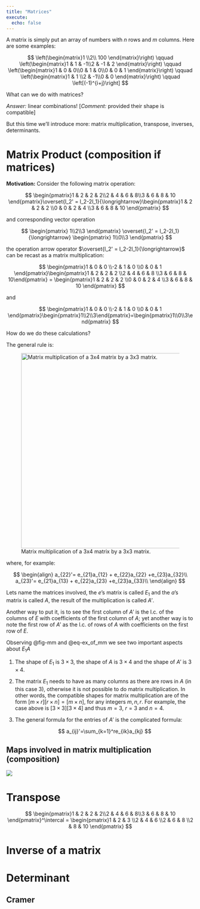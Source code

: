 ---
title: "Matrices"
execute:
  echo: false
---

A matrix is simply put an array of numbers with $n$ rows and $m$ columns. Here are some examples:

$$
\left(\begin{matrix}1 \\2\\ 100  \end{matrix}\right)
\qquad
\left(\begin{matrix}1 & 1 & -1\\2 & -1 & 2  \end{matrix}\right)
\qquad
\left(\begin{matrix}1 & 0 & 0\\0 & 1 & 0\\0 & 0 & 1  \end{matrix}\right)
\qquad
\left(\begin{matrix}1 & 1 \\2 & -1\\0 & 0  \end{matrix}\right)
\qquad
\left[(-1)^{i+j}\right]
$$

What can we do with matrices?

*Answer:* linear combinations! \[*Comment:* provided their shape is compatible\]

But this time we'll introduce more: matrix multiplication, transpose, inverses, determinants.

# Matrix Product (composition if matrices)

**Motivation:** Consider the following matrix operation:

$$ \begin{pmatrix}1 & 2 & 2 & 2\\2 & 4 & 6 & 8\\3 & 6 & 8 & 10 \end{pmatrix}\overset{l_2' = l_2-2l_1}{\longrightarrow}\begin{pmatrix}1 & 2 & 2 & 2 \\0 & 0 & 2 & 4 \\3 & 6 & 8 & 10 \end{pmatrix} $$

and corresponding vector operation

$$ \begin{pmatrix} 1\\2\\3 \end{pmatrix} \overset{l_2' = l_2-2l_1}{\longrightarrow} \begin{pmatrix} 1\\0\\3 \end{pmatrix} $$

the operation arrow operator $\overset{l_2' = l_2-2l_1}{\longrightarrow}$ can be recast as a matrix multiplication:

$$ \begin{pmatrix}1 & 0 & 0 \\-2 & 1 & 0 \\0 & 0 & 1 \end{pmatrix}\begin{pmatrix}1 & 2 & 2 & 2 \\2 & 4 & 6 & 8 \\3 & 6 & 8 & 10\end{pmatrix} = \begin{pmatrix}1 & 2 & 2 & 2 \\0 & 0 & 2 & 4 \\3 & 6 & 8 & 10 \end{pmatrix} $$

and

$$ \begin{pmatrix}1 & 0 & 0 \\-2 & 1 & 0 \\0 & 0 & 1 \end{pmatrix}\begin{pmatrix}1\\2\\3\end{pmatrix}=\begin{pmatrix}1\\0\\3\end{pmatrix} $$

How do we do these calculations?

The general rule is:

![Matrix multiplication of a 3x4 matrix by a 3x3 matrix.](figs/matrix_mult.png){#fig-mm width="523"}

where, for example:

$$ \begin{align} a_{22}'= e_{21}a_{12} + e_{22}a_{22} +e_{23}a_{32}\\ a_{23}'= e_{21}a_{13} + e_{22}a_{23} +e_{23}a_{33}\\ \end{align} $$

Lets name the matrices involved, the $e$'s matrix is called $E_1$ and the $a$'s matrix is called $A$, the result of the multiplication is called $A'$.

Another way to put it, is to see the first column of $A'$ is the l.c. of the columns of $E$ with coefficients of the first column of $A$; yet another way is to note the first row of $A'$ as the l.c. of rows of $A$ with coefficients on the first row of $E$.

Observing @fig-mm and @eq-ex_of_mm we see two important aspects about $E_1 A$

1.  The shape of $E_1$ is $3\times3$, the shape of $A$ is $3\times 4$ and the shape of $A'$ is $3\times4$.

2.  The matrix $E_1$ needs to have as many columns as there are rows in $A$ (in this case $3$), otherwise it is not possible to do matrix multiplication. In other words, the compatible shapes for matrix multiplication are of the form $[m\times r][r\times n] = [m\times n]$, for any integers $m,n,r$. For example, the case above is $[3\times 3][3\times 4]$ and thus $m=3$, $r=3$ and $n=4$.

3.  The general formula for the entries of $A'$ is the complicated formula:

    $$ a_{ij}'=\sum_{k=1}^re_{ik}a_{kj} $$

## Maps involved in matrix multiplication (composition)

![](figs/matrix%20_product_maps.png)

# Transpose

$$
\begin{pmatrix}1 & 2 & 2 & 2\\2 & 4 & 6 & 8\\3 & 6 & 8 & 10 \end{pmatrix}^\intercal = \begin{pmatrix}1 & 2 & 3  \\2 & 4 & 6  \\2 & 6 & 8 \\2 & 8 & 10  \end{pmatrix}
$$

# Inverse of a matrix

# Determinant

## Cramer
